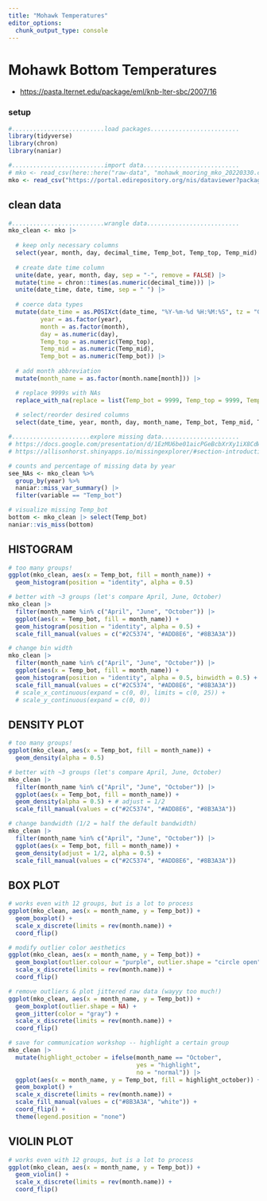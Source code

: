 ```yaml
---
title: "Mohawk Temperatures"
editor_options: 
  chunk_output_type: console
---
```


# Mohawk Bottom Temperatures

- <https://pasta.lternet.edu/package/eml/knb-lter-sbc/2007/16>

### setup
```r
#..........................load packages.........................
library(tidyverse)
library(chron)
library(naniar)

#..........................import data...........................
# mko <- read_csv(here::here("raw-data", "mohawk_mooring_mko_20220330.csv"), col_names = TRUE, col_types = cols(.default = col_character()))
mko <- read_csv("https://portal.edirepository.org/nis/dataviewer?packageid=knb-lter-sbc.2007.17&entityid=02629ecc08a536972dec021f662428aa")
```

## clean data
```r
#..........................wrangle data..........................
mko_clean <- mko |> 
  
  # keep only necessary columns
  select(year, month, day, decimal_time, Temp_bot, Temp_top, Temp_mid) |> 
  
  # create date time column
  unite(date, year, month, day, sep = "-", remove = FALSE) |> 
  mutate(time = chron::times(as.numeric(decimal_time))) |> 
  unite(date_time, date, time, sep = " ") |> 
  
  # coerce data types
  mutate(date_time = as.POSIXct(date_time, "%Y-%m-%d %H:%M:%S", tz = "GMT"),
         year = as.factor(year),
         month = as.factor(month),
         day = as.numeric(day),
         Temp_top = as.numeric(Temp_top), 
         Temp_mid = as.numeric(Temp_mid), 
         Temp_bot = as.numeric(Temp_bot)) |> 
  
  # add month abbreviation
  mutate(month_name = as.factor(month.name[month])) |> 

  # replace 9999s with NAs
  replace_with_na(replace = list(Temp_bot = 9999, Temp_top = 9999, Temp_mid = 9999)) |> 
  
  # select/reorder desired columns
  select(date_time, year, month, day, month_name, Temp_bot, Temp_mid, Temp_top) 

#......................explore missing data......................
# https://docs.google.com/presentation/d/1EzMU6be01aicPGeBcbXrXy1iX8CdWhBz1o2pJDPsXBM/edit#slide=id.p
# https://allisonhorst.shinyapps.io/missingexplorer/#section-introduction

# counts and percentage of missing data by year
see_NAs <- mko_clean %>% 
  group_by(year) %>% 
  naniar::miss_var_summary() |> 
  filter(variable == "Temp_bot")

# visualize missing Temp_bot 
bottom <- mko_clean |> select(Temp_bot)
naniar::vis_miss(bottom)
```

## HISTOGRAM
```r
# too many groups!
ggplot(mko_clean, aes(x = Temp_bot, fill = month_name)) +
  geom_histogram(position = "identity", alpha = 0.5)

# better with ~3 groups (let's compare April, June, October)
mko_clean |> 
  filter(month_name %in% c("April", "June", "October")) |> 
  ggplot(aes(x = Temp_bot, fill = month_name)) +
  geom_histogram(position = "identity", alpha = 0.5) +
  scale_fill_manual(values = c("#2C5374", "#ADD8E6", "#8B3A3A"))

# change bin width
mko_clean |> 
  filter(month_name %in% c("April", "June", "October")) |> 
  ggplot(aes(x = Temp_bot, fill = month_name)) +
  geom_histogram(position = "identity", alpha = 0.5, binwidth = 0.5) +
  scale_fill_manual(values = c("#2C5374", "#ADD8E6", "#8B3A3A"))
  # scale_x_continuous(expand = c(0, 0), limits = c(0, 25)) +
  # scale_y_continuous(expand = c(0, 0))
```

## DENSITY PLOT
```r
# too many groups!
ggplot(mko_clean, aes(x = Temp_bot, fill = month_name)) +
  geom_density(alpha = 0.5)

# better with ~3 groups (let's compare April, June, October)
mko_clean |> 
  filter(month_name %in% c("April", "June", "October")) |> 
  ggplot(aes(x = Temp_bot, fill = month_name)) +
  geom_density(alpha = 0.5) + # adjust = 1/2
  scale_fill_manual(values = c("#2C5374", "#ADD8E6", "#8B3A3A"))

# change bandwidth (1/2 = half the default bandwidth)
mko_clean |> 
  filter(month_name %in% c("April", "June", "October")) |> 
  ggplot(aes(x = Temp_bot, fill = month_name)) +
  geom_density(adjust = 1/2, alpha = 0.5) + 
  scale_fill_manual(values = c("#2C5374", "#ADD8E6", "#8B3A3A"))
```

## BOX PLOT
```r
# works even with 12 groups, but is a lot to process
ggplot(mko_clean, aes(x = month_name, y = Temp_bot)) +
  geom_boxplot() +
  scale_x_discrete(limits = rev(month.name)) +
  coord_flip()

# modify outlier color aesthetics
ggplot(mko_clean, aes(x = month_name, y = Temp_bot)) +
  geom_boxplot(outlier.colour = "purple", outlier.shape = "circle open", outlier.size = 5) +
  scale_x_discrete(limits = rev(month.name)) +
  coord_flip()

# remove outliers & plot jittered raw data (wayyy too much!)
ggplot(mko_clean, aes(x = month_name, y = Temp_bot)) +
  geom_boxplot(outlier.shape = NA) +
  geom_jitter(color = "gray") +
  scale_x_discrete(limits = rev(month.name)) +
  coord_flip()

# save for communication workshop -- highlight a certain group
mko_clean |> 
  mutate(highlight_october = ifelse(month_name == "October",
                                    yes = "highlight",
                                    no = "normal")) |> 
  ggplot(aes(x = month_name, y = Temp_bot, fill = highlight_october)) +
  geom_boxplot() +
  scale_x_discrete(limits = rev(month.name)) +
  scale_fill_manual(values = c("#8B3A3A", "white")) +
  coord_flip() +
  theme(legend.position = "none")
```

## VIOLIN PLOT
```r
# works even with 12 groups, but is a lot to process
ggplot(mko_clean, aes(x = month_name, y = Temp_bot)) +
  geom_violin() +
  scale_x_discrete(limits = rev(month.name)) +
  coord_flip()
```



